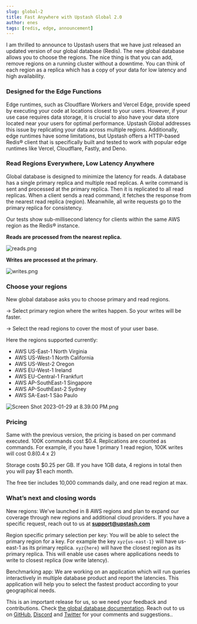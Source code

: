 ```yaml
---
slug: global-2
title: Fast Anywhere with Upstash Global 2.0
author: enes
tags: [redis, edge, announcement]
---
```


I am thrilled to announce to Upstash users that we have just released an updated version of our global database (Redis). The new global database allows you to choose the regions. The nice thing is that you can add, remove regions on a running cluster without a downtime. You can think of each region as a replica which has a copy of your data for low latency and high availability.

### Designed for the Edge Functions

Edge runtimes, such as Cloudflare Workers and Vercel Edge, provide speed by executing your code at locations closest to your users. However, if your use case requires data storage, it is crucial to also have your data store located near your users for optimal performance. Upstash Global addresses this issue by replicating your data across multiple regions. Additionally, edge runtimes have some limitations, but Upstash offers a HTTP-based Redis® client that is specifically built and tested to work with popular edge runtimes like Vercel, Cloudflare, Fastly, and Deno.

### Read Regions Everywhere, Low Latency Anywhere

Global database is designed to minimize the latency for reads. A database has a single primary replica and multiple read replicas. A write command is sent and processed at the primary replica. Then it is replicated to all read replicas. When a client sends a read command, it fetches the response from the nearest read replica (region). Meanwhile, all write requests go to the primary replica for consistency.

Our tests show sub-millisecond latency for clients within the same AWS region as the Redis® instance.

**Reads are processed from the nearest replica.**

![reads.png](/blog/global2/reads.png)

**Writes are processed at the primary.**

![writes.png](/blog/global2/writes.png)

### Choose your regions

New global database asks you to choose primary and read regions.

→ Select primary region where the writes happen. So your writes will be faster.

→ Select the read regions to cover the most of your user base.

Here the regions supported currently:

- AWS US-East-1 North Virginia
- AWS US-West-1 North California
- AWS US-West-2 Oregon
- AWS EU-West-1 Ireland
- AWS EU-Central-1 Frankfurt
- AWS AP-SouthEast-1 Singapore
- AWS AP-SouthEast-2 Sydney
- AWS SA-East-1 São Paulo

![Screen Shot 2023-01-29 at 8.39.00 PM.png](/blog/global2/Screen_Shot_2023-01-29_at_8.39.00_PM.png)

### Pricing

Same with the previous version, the pricing is based on per command executed. 100K commands cost $0.4. Replications are counted as commands. For example, if you have 1 primary 1 read region, 100K writes will cost $0.8 ($0.4 x 2)

Storage costs $0.25 per GB. If you have 1GB data, 4 regions in total then you will pay $1 each month.

The free tier includes 10,000 commands daily, and one read region at max.

### What’s next and closing words

New regions: We've launched in 8 AWS regions and plan to expand our coverage through new regions and additional cloud providers. If you have a specific request, reach out to us at **[support@upstash.com](mailto:support@upstash.com)**

Region specific primary selection per key: You will be able to select the primary region for a key. For example the key `xyz{us-east-1}` will have us-east-1 as its primary replica. `xyz{here}` will have the closest region as its primary replica. This will enable use cases where applications needs to write to closest replica (low write latency).

Benchmarking app: We are working on an application which will run queries interactively in multiple database product and report the latencies. This application will help you to select the fastest product according to your geographical needs.

This is an important release for us, so we need your feedback and contributions. Check [the global database documentation](https://docs.upstash.com/redis/features/globaldatabase). Reach out to us on [GitHub](https://github.com/upstash/issues/issues/new), [Discord](https://discord.com/invite/w9SenAtbme) and [Twitter](https://twitter.com/upstash) for your comments and suggestions..

